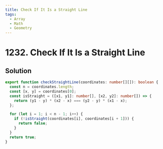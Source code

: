 ```yaml
---
title: Check If It Is a Straight Line
tags:
  - Array
  - Math
  - Geometry
---
```


# 1232. Check If It Is a Straight Line

<Badges>
  <LevelBadge level="easy" />
  <TopicBadge name="Array" slug="array" />
  <TopicBadge name="Math" slug="math" />
  <TopicBadge name="Geometry" slug="geometry" />
</Badges>

## Solution

```typescript filename="solution.ts" copy
export function checkStraightLine(coordinates: number[][]): boolean {
  const n = coordinates.length;
  const [x, y] = coordinates[0];
  const isStraight = ([x1, y1]: number[], [x2, y2]: number[]) => {
    return (y1 - y) * (x2 - x) === (y2 - y) * (x1 - x);
  };

  for (let i = 1; i < n - 1; i++) {
    if (!isStraight(coordinates[i], coordinates[i + 1])) {
      return false;
    }
  }
  return true;
}
```

<ProblemLink
  codingSite="leetcode"
  href="https://leetcode.com/problems/check-if-it-is-a-straight-line"
  title="Check If It Is a Straight Line"
/>
